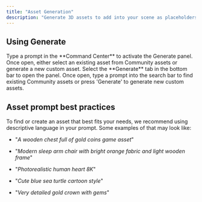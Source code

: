 ```yaml
---
title: "Asset Generation"
description: "Generate 3D assets to add into your scene as placeholders"
---
```


## Using Generate

<AccordionGroup>
  <Accordion title="Starting from Command Center" defaultOpen={false}>
    Type a prompt in the **Command Center** to activate the Generate panel. Once open, either select an existing asset from Community assets or generate a new custom asset.
  </Accordion>

  <Accordion title="Starting from Generate panel" defaultOpen={false}>
    Select the **Generate** tab in the bottom bar to open the panel. Once open, type a prompt into the search bar to find existing Community assets or press 'Generate' to generate new custom assets.&#x20;
  </Accordion>
</AccordionGroup>

## Asset prompt best practices

To find or create an asset that best fits your needs, we recommend using descriptive language in your prompt. Some examples of that may look like:&#x20;

* "*A wooden chest full of gold coins game asset*"

* "*Modern sleep arm chair with bright orange fabric and light wooden frame*"

* "*Photorealistic human heart 8K*"

* "*Cute blue sea turtle cartoon style*"

* "*Very detailed gold crown with gems*"